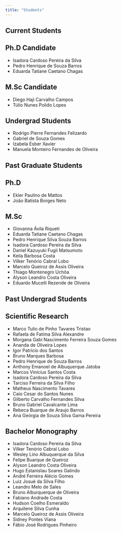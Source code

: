 ```yaml
---
title: "Students"
---
```


## Current Students

:::{.callout-note icon="false"}
## Ph.D Candidate
- Isadora Cardoso Pereira da Silva 
- Pedro Henrique de Souza Barros 
- Eduarda Tatiane Caetano Chagas 
:::

:::{.callout-note icon="false"}
## M.Sc Candidate
- Diego Haji Carvalho Campos
- Túlio Nunes Polido Lopes
:::

:::{.callout-note icon="false"}
## Undergrad Students
- Rodrigo Pierre Fernandes Felizardo
- Gabriel de Souza Gomes
- Izabela Esber Xavier
- Manuela Monteiro Fernandes de Oliveira
:::

## Past Graduate Students

:::{.callout-note icon="false"}
## Ph.D
- Ekler Paulino de Mattos 
- João Batista Borges Neto
:::

:::{.callout-note icon="false"}
## M.Sc
- Giovanna Ávila Riqueti
- Eduarda Tatiane Caetano Chagas
- Pedro Henrique Silva Souza Barros
- Isadora Cardoso Pereira da Silva
- Daniel Kazuyuki Fugii Matsumoto
- Keila Barbosa Costa
- Vilker Tenório Cabral Lobo
- Marcelo Queiroz de Assis Oliveira
- Thiago Montenegro Uchôa
- Alyson Leandro Costa Oliveira
- Eduardo Mucelli Rezende de Oliveira
:::

## Past Undergrad Students 

:::{.callout-note icon="false"}
## Scientific Research
- Marco Tulio de Pinho Tavares Tristao
- Rafaela de Fatima Silva Alexandre
- Morgana Gabi Nascimento Ferreira Souza Gomes 
- Ananda de Oliveira Lopes
- Igor Patricio dos Santos
- Bruno Marques Barbosa
- Pedro Henrique de Souza Barros
- Anthony Emanoel de Albuquerque Jatoba
- Marcos Vinícius Santos Costa
- Isadora Cardoso Pereira da Silva
- Tarciso Ferreira da Silva Filho
- Matheus Nascimento Tavares
- Caio Cesar do Santos Nunes
- Gilberto Carvalho Fernandes Silva
- Bruno Gabriel Cavalcante Lima
- Rebeca Buarque de Araujo Barros
- Ana Geórgia de Souza Silva Gama Pereira
:::

:::{.callout-note icon="false"}
## Bachelor Monography
- Isadora Cardoso Pereira da Silva
- Vilker Tenório Cabral Lobo
- Wesley Lino Albuquerque da Silva
- Felipe Buarque de Queiroz
- Alyson Leandro Costa Oliveira
- Hugo Estanislau Soares Galindo
- André Ferreira Alécio Gomes
- Luiz Josué da Silva Filho
- Leandro Melo de Sales
- Bruno Alburquerque de Oliveira
- Fabiano Andrade Costa
- Hudson Coelho Esmeraldo
- Arquilene Silva Cunha
- Marcelo Queiroz de Assis Oliveira
- Sidney Pontes Viana
- Fábio José Rodrigues Pinheiro
:::